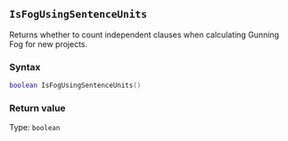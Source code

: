 ::: {.minipage data-latex="{\textwidth}"}
## `IsFogUsingSentenceUnits`

Returns whether to count independent clauses when calculating Gunning Fog for new projects.

### Syntax {-}

``` .lua
boolean IsFogUsingSentenceUnits()
```

### Return value {-}

Type: `boolean`
:::

